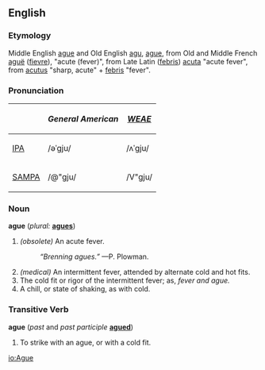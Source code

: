 ==English==
===Etymology===
Middle English [[ague]] and Old English [[agu]], [[ague]], from Old and Middle French [[aguë]] ([[fievre]]), "acute (fever)", from Late Latin ([[febris]]) [[acuta]] "acute fever", from [[acutus]] "sharp, acute" + [[febris]] "fever".

===Pronunciation===
{| border=1 cellpadding=5
! !! ''General American'' !! ''[[WEAE]]'' 
|-
| [[w:IPA|IPA]] || /əˈgju/ ||  /ʌˈgju/
|-
| [[w:SAMPA|SAMPA]] || /@"gju/ || /V"gju/
|}

===Noun===
'''ague''' (''plural:'' '''[[agues]]''')
# ''(obsolete)'' An acute fever. 
#:''“Brenning agues.”'' —P. Plowman.
# ''(medical)'' An intermittent fever, attended by alternate cold and hot fits.
# The cold fit or rigor of the intermittent fever; as, ''fever and ague.''
# A chill, or state of shaking, as with cold. 


===Transitive Verb===
'''ague''' (''past'' and ''past participle'' '''[[agued]]''')
#To strike with an ague, or with a cold fit.

[[io:Ague]]